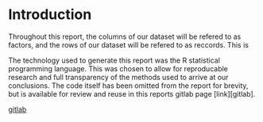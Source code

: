 # Introduction {#intro}

Throughout this report, the columns of our dataset will be refered to as factors, and the rows of our dataset will be refered to as reccords. This is 

The technology used to generate this report was the R statistical programming language. This was chosen to allow for reproducable research and full transparency of the methods used to arrive at our conclusions. The code itself has been omitted from the report for brevity, but is available for review and reuse in this reports gitlab page [link][gitlab].


[gitlab](https://github.com/jaredmusil/acc471-final-report)
